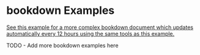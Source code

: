# bookdown Examples

[See this example for a more complex bookdown document which updates automatically every 12 hours using the same tools as this example.](https://cryptocurrencyresearch.org/)

TODO - Add more bookdown examples here